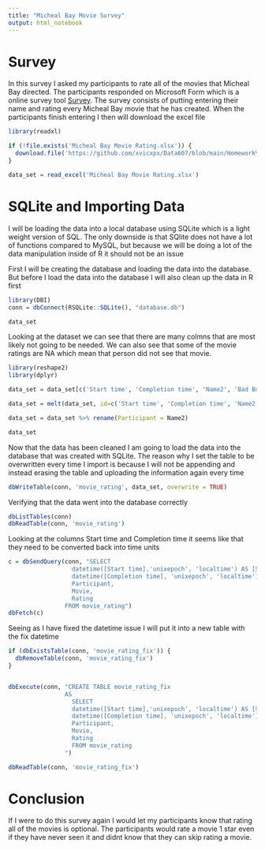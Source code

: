 ```yaml
---
title: "Micheal Bay Movie Survey"
output: html_notebook
---
```



# Survey

In this survey I asked my participants to rate all of the movies that Micheal Bay directed. The participants responded on Microsoft Form which is a online survey tool [Survey](https://forms.office.com/Pages/ResponsePage.aspx?id=kQ73UQC2m0Sp8w6tO6U06qt7qBwjFdxHt2vDgA3NI1lUOUFHNkFZM0s4QTZOM09IUEVLNU41UkwxUC4u). The survey consists of putting entering their name and rating every Micheal Bay movie that he has created. When the participants finish entering I then will download the excel file 

```r
library(readxl)

if (!file.exists('Micheal Bay Movie Rating.xlsx')) {
  download.file('https://github.com/xvicxpx/Data607/blob/main/Homework%202/Micheal%20Bay%20Movie%20Rating.xlsx?raw=true', destfile = 'Micheal Bay Movie Rating.xlsx')
}

data_set = read_excel('Micheal Bay Movie Rating.xlsx')
```

# SQLite and Importing Data

I will be loading the data into a local database using SQLite which is a light weight version of SQL. The only downside is that SQlite does not have a lot of functions compared to MySQL, but because we will be doing a lot of the data manipulation inside of R it should not be an issue

First I will be creating the database and loading the data into the database. But before I load the data into the database I will also clean up the data in R first
```r
library(DBI)
conn = dbConnect(RSQLite::SQLite(), "database.db")
```

```r
data_set
```

Looking at the dataset we can see that there are many colmns that are most likely not going to be needed. We can also see that some of the movie ratings are NA which mean that person did not see that movie.

```r
library(reshape2)
library(dplyr)

data_set = data_set[c('Start time', 'Completion time', 'Name2', 'Bad Boys', 'The Rock', 'Armageddon', 'Bad Boys II', 'The Island', 'Transformers', 'Transformers: Revenge of the Fallen', 'Transformers: Dark of the Moon', 'Pain & Gain', 'Transformers: Age of Extinction', '13 Hours: The Secret Soldiers of Benghazi', '6 Underground')]

data_set = melt(data_set, id=c('Start time', 'Completion time', 'Name2'), variable.name = 'Movie', value.name = 'Rating')

data_set = data_set %>% rename(Participant = Name2)

data_set
```

Now that the data has been cleaned I am going to load the data into the database that was created with SQLite. The reason why I set the table to be overwritten every time I import is because I will not be appending and instead erasing the table and uploading the information again every time
```r
dbWriteTable(conn, 'movie_rating', data_set, overwrite = TRUE)
```

Verifying that the data went into the database correctly
```r
dbListTables(conn)
dbReadTable(conn, 'movie_rating')
```

Looking at the columns Start time and Completion time it seems like that they need to be converted back into time units
```r
c = dbSendQuery(conn, "SELECT 
                  datetime([Start time],'unixepoch', 'localtime') AS [Start Time],
                  datetime([Completion time], 'unixepoch', 'localtime') AS [Completion Time],
                  Participant,
                  Movie,
                  Rating
                FROM movie_rating")
dbFetch(c)
```

Seeing as I have fixed the datetime issue I will put it into a new table with the fix datetime
```r
if (dbExistsTable(conn, 'movie_rating_fix')) {
  dbRemoveTable(conn, 'movie_rating_fix')
}


dbExecute(conn, "CREATE TABLE movie_rating_fix
                AS
                  SELECT
                  datetime([Start time],'unixepoch', 'localtime') AS [Start Time],
                  datetime([Completion time], 'unixepoch', 'localtime') AS [Completion Time],
                  Participant,
                  Movie,
                  Rating
                  FROM movie_rating
                ")

dbReadTable(conn, 'movie_rating_fix')
```


# Conclusion
If I were to do this survey again I would let my participants know that rating all of the movies is optional. The participants would rate a movie 1 star even if they have never seen it and didnt know that they can skip rating a movie.

